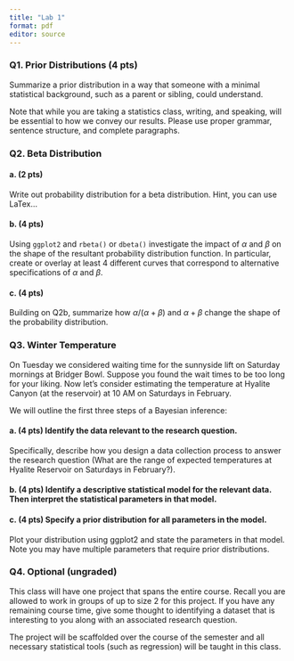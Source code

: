 ```yaml
---
title: "Lab 1"
format: pdf
editor: source
---
```


### Q1. Prior Distributions (4 pts)

Summarize a prior distribution in a way that someone with a minimal statistical background, such as a parent or sibling, could understand. 

Note that while you are taking a statistics class, writing, and speaking, will be essential to how we convey our results. Please use proper grammar, sentence structure, and complete paragraphs.


### Q2. Beta Distribution

#### a. (2 pts) 
Write out probability distribution for a beta distribution. Hint, you can use LaTex...


#### b. (4 pts) 
Using `ggplot2` and `rbeta()` or `dbeta()` investigate the impact of $\alpha$ and $\beta$ on the shape of the resultant probability distribution function. In particular, create or overlay at least 4 different curves that correspond to alternative specifications of $\alpha$ and $\beta$.



#### c. (4 pts)

Building on Q2b, summarize how $\alpha/ (\alpha + \beta)$ and $\alpha + \beta$ change the shape of the probability distribution.


### Q3. Winter Temperature

On Tuesday we considered waiting time for the sunnyside lift on Saturday mornings at Bridger Bowl. Suppose you found the wait times to be too long for your liking. Now let's consider estimating the temperature at Hyalite Canyon (at the reservoir) at 10 AM on Saturdays in February.

We will outline the first three steps of a Bayesian inference:

#### a. (4 pts) Identify the data relevant to the research question. 

Specifically, describe how you design a data collection process to answer the research question (What are the range of expected temperatures at Hyalite Reservoir on Saturdays in February?).


#### b. (4 pts) Identify a descriptive statistical model for the relevant data. Then interpret the statistical parameters in that model.


#### c. (4 pts) Specify a prior distribution for all parameters in the model.
Plot your distribution using ggplot2 and state the parameters in that model. Note you may have multiple parameters that require prior distributions.


### Q4. Optional (ungraded)

This class will have one project that spans the entire course. Recall you are allowed to work in groups of up to size 2 for this project. If you have any remaining course time, give some thought to identifying a dataset that is interesting to you along with an associated research question. 

The project will be scaffolded over the course of the semester and all necessary statistical tools (such as regression) will be taught in this class.

